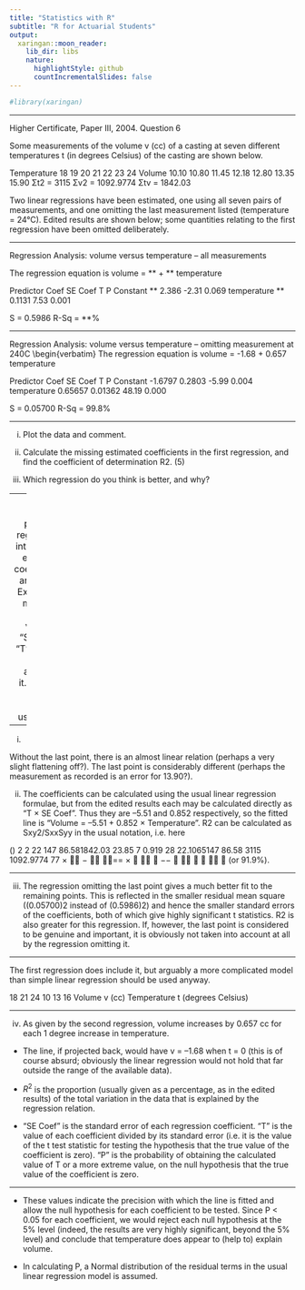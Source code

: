 ```yaml
---
title: "Statistics with R"
subtitle: "R for Actuarial Students"
output:
  xaringan::moon_reader:
    lib_dir: libs
    nature:
      highlightStyle: github
      countIncrementalSlides: false
---
```


```r

#library(xaringan)
```






---

Higher Certificate, Paper III, 2004.  Question 6 



Some measurements of the volume v (cc) of a casting at seven different temperatures t (in degrees Celsius) of the casting are shown below.  
 
Temperature 18 19 20 21 22 23 24 Volume 10.10 10.80 11.45 12.18 12.80 13.35 15.90 
        Σt2 = 3115 Σv2 = 1092.9774 Σtv = 1842.03 
 
Two linear regressions have been estimated, one using all seven pairs of measurements, and one omitting the last measurement listed (temperature = 24°C).  Edited results are shown below;  some quantities relating to the first regression have been omitted deliberately. 


---

Regression Analysis: volume versus temperature – all measurements 

The regression equation is volume = ** + ** temperature 
 
Predictor        Coef     SE Coef        T        P Constant          **      2.386      -2.31    0.069 temperature       **      0.1131      7.53    0.001 
 
S = 0.5986      R-Sq = **%     

---

Regression Analysis: volume versus temperature – omitting measurement at 240C 
\begin{verbatim}
The regression equation is volume = -1.68 + 0.657 temperature 
 
Predictor        Coef       SE Coef         T        P Constant        -1.6797     0.2803      -5.99    0.004 temperature      0.65657    0.01362     48.19    0.000 
 
S = 0.05700     R-Sq = 99.8%      

---  
 
(i) Plot the data and comment. 

 
(ii) Calculate the missing estimated coefficients in the first regression, and find the coefficient of determination R2. (5) 
 
(iii) Which regression do you think is better, and why? 

---
 (iv) For your preferred regression, interpret its estimated coefficients and its R2.  Explain the meanings of the values of "SE Coef", "T" and "P" given above for it.  Why are these values useful? (7) 
 
---
 
(i) 
 
Without the last point, there is an almost linear relation (perhaps a very slight flattening off?).  The last point is considerably different (perhaps the measurement as recorded is an error for 13.90?). 
 
 
(ii) The coefficients can be calculated using the usual linear regression formulae, but from the edited results each may be calculated directly as "T × SE Coef".  Thus they are –5.51 and 0.852 respectively, so the fitted line is 
 "Volume  =  –5.51  +  0.852 × Temperature". 
 R2 can be calculated as Sxy2/SxxSyy in the usual notation, i.e. here 
 
()
2
2
22 147 86.581842.03 23.85 7 0.919 28 22.1065147 86.58 3115 1092.9774 77 ×  −  == ×    −−       (or 91.9%). 
 
---

(iii) The regression omitting the last point gives a much better fit to the remaining points.  This is reflected in the smaller residual mean square ((0.05700)2 instead of (0.5986)2) and hence the smaller standard errors of the coefficients, both of which give highly significant t statistics.  R2 is also greater for this regression.  If, however, the last point is considered to be genuine and important, it is obviously not taken into account at all by the regression omitting it.  

---

The first regression does include it, but arguably a more complicated model than simple linear regression should be used anyway. 
 
18 21 24 
10
13
16
Volume v (cc)
Temperature t (degrees Celsius) 

---
 
(iv) As given by the second regression, volume increases by 0.657 cc for each 1 degree increase in temperature.  
 
* The line, if projected back, would have v = –1.68 when t = 0 (this is of course absurd;  obviously the linear regression would not hold that far outside the range of the available data). 
* $R^2$ is the proportion (usually given as a percentage, as in the edited results) of the total variation in the data that is explained by the regression relation. 

* "SE Coef" is the standard error of each regression coefficient.  "T" is the value of each coefficient divided by its standard error (i.e. it is the value of the t test statistic for testing the hypothesis that the true value of the coefficient is zero).  "P" is the probability of obtaining the calculated value of T or a more extreme value, on the null hypothesis that the true value of the coefficient is zero. 
 
---

* These values indicate the precision with which the line is fitted and allow the null hypothesis for each coefficient to be tested.  Since P < 0.05 for each coefficient, we would reject each null hypothesis at the 5\% level (indeed, the results are very highly significant, beyond the 5\% level) and conclude that temperature does appear to (help to) explain volume. 


 
* In calculating P, a Normal distribution of the residual terms in the usual linear regression model is assumed. 
  
 
